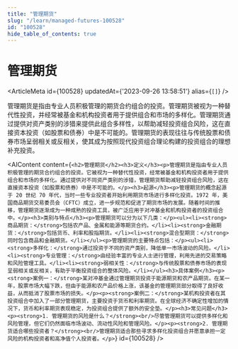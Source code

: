 ```yaml
---
title: "管理期货"
slug: "/learn/managed-futures-100528"
id: "100528"
hide_table_of_contents: true
---
```



# 管理期货

<ArticleMeta id={100528} updatedAt={'2023-09-26 13:58:51'} alias={`[]`} />
<div className='border-solid border-b border-t-0 my-4 border-[var(--ifm-color-gray-300)]' />

管理期货是指由专业人员积极管理的期货合约组合的投资。管理期货被视为一种替代性投资，并经常被基金和机构投资者用于提供组合和市场的多样化。管理期货通过提供对资产类别的涉猎来提供此组合多样性，以帮助减轻投资组合风险，这在直接资本投资（如股票和债券）中是不可能的。管理期货的表现往往与传统股票和债券市场呈弱相关或反相关，使其成为按照现代投资组合理论构建的投资组合的理想补充投资。

<AIContent content={`<h2>管理期货</h2><h3>定义</h3><p>管理期货是指由专业人员积极管理的期货合约组合的投资。它被视为一种替代性投资，经常被基金和机构投资者用于提供组合和市场的多样化。通过提供对不同资产类别的涉猎，管理期货帮助减轻投资组合风险，这在直接资本投资（如股票和债券）中是不可能的。</p><h3>起源</h3><p>管理期货的概念起源于 20 世纪 70 年代，当时一些专业投资者开始利用期货市场进行多样化投资。1972 年，美国商品期货交易委员会（CFTC）成立，进一步规范和促进了期货市场的发展。随着时间的推移，管理期货逐渐成为一种成熟的投资工具，被广泛应用于对冲基金和机构投资者的投资组合中。</p><h3>类别与特点</h3><p>管理期货可以分为以下几类：</p><ul><li><strong>商品期货：</strong>包括农产品、金属和能源等期货合约。</li><li><strong>金融期货：</strong>包括货币、利率和股指期货。</li><li><strong>混合型期货：</strong>同时包含商品和金融期货。</li></ul><p>管理期货的主要特点包括：</p><ul><li><strong>多样化：</strong>通过投资于不同的资产类别，降低单一市场波动的风险。</li><li><strong>专业管理：</strong>由经验丰富的专业人士进行管理，利用先进的交易策略和风险管理工具。</li><li><strong>弱相关性：</strong>与传统股票和债券市场的表现呈弱相关或反相关，有助于平衡投资组合的整体风险。</li></ul><h3>具体案例</h3><p><strong>案例一：</strong>某对冲基金通过管理期货投资于能源期货和农产品期货。在某一年，股票市场大幅下跌，但由于能源和农产品价格上涨，该基金的管理期货部分取得了良好收益，从而抵消了股票市场的损失。</p><p><strong>案例二：</strong>某机构投资者在其投资组合中加入了一部分管理期货，主要投资于货币和利率期货。在全球经济不确定性增加的情况下，货币和利率期货表现稳定，为投资组合提供了额外的安全垫。</p><h3>常见问题</h3><p><strong>1. 管理期货的风险是什么？</strong><br/>尽管管理期货可以提供多样化和风险管理，但它们仍然面临市场波动、流动性风险和管理风险。</p><p><strong>2. 管理期货适合哪些投资者？</strong><br/>管理期货适合那些寻求多样化投资组合并愿意承担一定风险的机构投资者和高净值个人投资者。</p>`} id={100528} />
